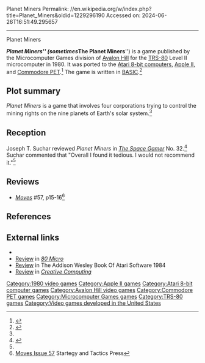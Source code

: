 Planet Miners
Permalink: //en.wikipedia.org/w/index.php?title=Planet_Miners&oldid=1229296190
Accessed on: 2024-06-26T16:51:49.295657



------
Planet Miners
{{Short description|1980 video game}}
{{refimprove|date=October 2018}}
{{Infobox video game
| collapsible = 
| state = 
| italic title = 
| title = Planet Miners
| image = Planet Miners.jpg
| alt = 
| caption =
| developer = 
| publisher = [[Avalon Hill]]
| series = 
| engine = 
| platforms = [[TRS-80]], [[Apple II]], [[Atari 8-bit]], [[Commodore PET]]
| released = 1980: TRS-80<br>1981: Atari, PET
| genre = 
| modes = 
}}

'''''Planet Miners''''' (sometimes  '''''The Planet Miners''''') is a  game published by the Microcomputer Games division of [[Avalon Hill]] for the [[TRS-80]] Level II microcomputer in 1980. It was ported to the [[Atari 8-bit computers]], [[Apple II]], and [[Commodore PET]].<ref>{{cite book |title=Planet Miners Manual |date=1980 |publisher=Avalon Hill |url=http://www.gamesdatabase.org/Media/SYSTEM/Atari_8_bit/manual/Formated/Planet_Miners_-_1981_-_Avalon_Hill.pdf}}</ref> The game is written in [[BASIC]].<ref name=amania>{{cite web |title=Planet Miners |url=http://www.atarimania.com/game-atari-400-800-xl-xe-planet-miners_3991.html |website=Atari Mania}}</ref>

==Plot summary==
''Planet Miners'' is a game that involves four corporations trying to control the mining rights on the nine planets of Earth's solar system.<ref name="SG"/>

==Reception==
Joseph T. Suchar reviewed ''Planet Miners'' in ''[[The Space Gamer]]'' No. 32.<ref name="SG">{{cite journal|last=Suchar|first=Joseph T. |date=October 1980 |title=Capsule Reviews|journal=[[The Space Gamer]]|publisher=[[Steve Jackson Games]]|issue=32|pages=28}}</ref> Suchar commented that "Overall I found it tedious. I would not recommend it."<ref name="SG"/>

==Reviews==
*''[[Moves (magazine)|Moves]]'' #57, p15-16<ref>[https://strategyandtacticspress.com/library-files/Moves%20Issue57.pdf Moves Issue 57] Startegy and Tactics Press</ref>

==References==
{{reflist}}

==External links==
*{{internet archive game|a2_Planet_Miners_The_1980_Avalon_Hill}}
*[https://archive.org/details/80-microcomputing-magazine-1981-10/page/n33/mode/2up Review] in ''[[80 Micro]]''
*[https://archive.org/details/addison-wesley-book-of-atari-software-1984/page/n187/mode/2up Review] in The Addison Wesley Book Of Atari Software 1984
*[https://archive.org/details/creativecomputing-1981-06/page/n41/mode/2up Review] in ''[[Creative Computing (magazine)|Creative Computing]]''

{{Avalon Hill}}

[[Category:1980 video games]]
[[Category:Apple II games]]
[[Category:Atari 8-bit computer games]]
[[Category:Avalon Hill video games]]
[[Category:Commodore PET games]]
[[Category:Microcomputer Games games]]
[[Category:TRS-80 games]]
[[Category:Video games developed in the United States]]